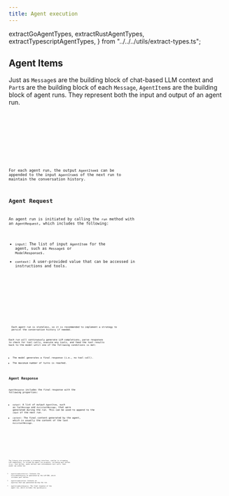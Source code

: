 ```yaml
---
title: Agent execution
---
```


  extractGoAgentTypes,
  extractRustAgentTypes,
  extractTypescriptAgentTypes,
} from "../../../utils/extract-types.ts";

## Agent Items

Just as `Message`s are the building block of chat-based LLM context and `Part`s are the building block of each `Message`, `AgentItem`s are the building block of agent runs. They represent both the input and output of an agent run.

<Tabs>
  <TabItem label="TypeScript">
    <Code
      code={extractTypescriptAgentTypes([
        "AgentItem",
        "AgentItemMessage",
        "AgentItemModelResponse",
        "AgentItemTool",
      ])}
      lang="typescript"
      title="types.ts"
    />
  </TabItem>
  <TabItem label="Rust">
    <Code
      code={extractRustAgentTypes([
        "AgentItem",
        "AgentItemModelResponse",
        "AgentItemTool",
      ])}
      lang="rust"
      title="types.rs"
    />
  </TabItem>
  <TabItem label="Go">
    <Code
      code={extractGoAgentTypes([
        "AgentItem",
        "AgentItemTool",
        "AgentItemModelResponse",
      ])}
      lang="go"
      title="types.go"
    />
  </TabItem>
</Tabs>

For each agent run, the output `AgentItem`s can be appended to the input `AgentItem`s of the next run to maintain the conversation history.

## Agent Request

An agent run is initiated by calling the `run` method with an `AgentRequest`, which includes the following:

- `input`: The list of input `AgentItem` for the agent, such as `Message`s or `ModelResponse`s.
- `context`: A user-provided value that can be accessed in instructions and tools.

<Tabs>
  <TabItem label="TypeScript">
    <Code
      code={extractTypescriptAgentTypes([
        "AgentRequest",
        "AgentItem",
      ])}
      lang="typescript"
      title="types.ts"
    />
  </TabItem>
  <TabItem label="Rust">
    <Code
      code={extractRustAgentTypes([
        "AgentRequest",
        "AgentItem",
      ])}
      lang="rust"
      title="types.rs"
    />
  </TabItem>
  <TabItem label="Go">
    <Code
      code={extractGoAgentTypes([
        "AgentRequest",
        "AgentItem",
      ])}
      lang="go"
      title="types.go"
    />
  </TabItem>
</Tabs>

<Aside>
  Each agent run is stateless, so it is recommended to implement a strategy to
  persist the conversation history if needed.
</Aside>

Each run will continuously generate LLM completions, parse responses to check for tool calls, execute any tools, and feed the tool results back to the model until one of the following conditions is met:

- The model generates a final response (i.e., no tool call).
- The maximum number of turns is reached.

## Agent Response

`AgentResponse` includes the final response with the following properties:

- `output`: A list of output `AgentItem`, such as `ToolMessage` and `AssistantMessage`, that were generated during the run. This can be used to append to the `input` of the next run.
- `content`: The final content generated by the agent, which is usually the content of the last `AssistantMessage`.

<Tabs>
  <TabItem label="TypeScript">
    <Code
      code={extractTypescriptAgentTypes(["AgentResponse"])}
      lang="typescript"
      title="types.ts"
    />
  </TabItem>
  <TabItem label="Rust">
    <Code
      code={extractRustAgentTypes(["AgentResponse"])}
      lang="rust"
      title="types.rs"
    />
  </TabItem>
  <TabItem label="Go">
    <Code
      code={extractGoAgentTypes(["AgentResponse"])}
      lang="go"
      title="types.go"
    />
  </TabItem>
</Tabs>

The library also provides a streaming interface, similar to streaming LLM completions, to stream the agent run progress, including part deltas (e.g., text deltas, audio deltas) and intermediate tool calls. Each event can either be:

- `AgentStreamEventPartial`: Contains the `PartialModelResponse` as generated by the LLM SDK, which includes part deltas.
- `AgentStreamEventItem`: Contains an `AgentItem` that was generated during the run.
- `AgentStreamEventResponse`: The final response of the agent run, which includes the `AgentResponse`.

<Tabs>
  <TabItem label="TypeScript">
    <Code
      code={extractTypescriptAgentTypes([
        "AgentStreamEvent",
        "AgentStreamEventPartial",
        "AgentStreamEventItem",
        "AgentStreamEventResponse",
      ])}
      lang="typescript"
      title="types.ts"
    />
  </TabItem>
  <TabItem label="Rust">
    <Code
      code={extractRustAgentTypes([
        "AgentStreamEvent",
      ])}
      lang="rust"
      title="types.rs"
    />
  </TabItem>
  <TabItem label="Go">
    <Code
      code={extractGoAgentTypes([
        "AgentStreamEvent",
      ])}
      lang="go"
      title="types.go"
    />
  </TabItem>
</Tabs>

